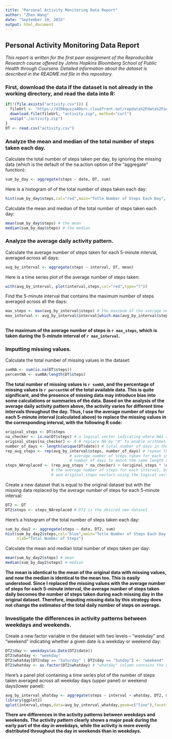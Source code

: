 ```yaml
---
title: "Personal Activity Monitoring Data Report"
author: "Zhen Wang"
date: "September 19, 2015"
output: html_document
---
```


## Personal Activity Monitoring Data Report

*This report is written for the first peer assignment of the Reproducible Research course offered by Johns Hopkins Bloomberg School of Public Health through Coursera. Detailed information about the dataset is described in the README.md file in this repositary.* 

### First, download the data if the dataset is not already in the working directory, and read the data into R:

```r
if(!(file.exists("activity.csv"))) {
  fileUrl <- "https://d396qusza40orc.cloudfront.net/repdata%2Fdata%2Factivity.zip"
  download.file(fileUrl, "activity.zip", method="curl")
  unzip("./activity.zip")
}
DT <- read.csv("activity.csv") 
```

### Analyze the mean and median of the total number of steps taken each day.

Calculate the total number of steps taken per day, by ignoring the missing data (which is the default of the na.action option of the "aggregate" function): 

```r
sum_by_day <- aggregate(steps ~ date, DT, sum)
```

Here is a histogram of of the total number of steps taken each day:

```r
hist(sum_by_day$steps,col="red",main="Totle Number of Steps Each Day", xlab="Total Number of Steps")
```

Calculate the mean and median of the total number of steps taken each day:

```r
mean(sum_by_day$steps) # the mean
median(sum_by_day$steps) # the median
```

### Analyze the average daily activity pattern.

Calculate the average number of steps taken for each 5-minute interval, averaged across all days:

```r
avg_by_interval <- aggregate(steps ~ interval, DT, mean)
```

Here is a time series plot of the average number of steps taken:

```r
with(avg_by_interval, plot(interval,steps,col="red",type="l"))
```

Find the 5-minute interval that contains the maximum number of steps averaged across all the days:

```r
max_steps <- max(avg_by_interval$steps) # the maximum of the average number of steps taken per interval
max_interval <- avg_by_interval$interval[which.max(avg_by_interval$steps)] # the 5-minute interval
                                                                        # that contains the maximum 
```

**The maximum of the average number of steps is `r max_steps`, which is taken during the 5-minute interval of `r max_interval`.**

### Imputting missing values.

Calculate the total number of missing values in the dataset:
```r
sumNA <- sum(is.na(DT$steps))
percentNA <- sumNA/length(DT$steps)
```

**The total number of missing values is `r sumNA`, and the percentage of missing values is `r percentNA` of the total available data. This is quite significant, and the presence of missing data may introduce bias into some calculations or summaries of the data. Based on the analysis of the average daily activity pattern above, the activity varies for different time intervals throughout the day. Thus, I use the average number of steps for each 5-minute interval (calculated above) to replace the missing values in the corresponding interval, with the following R code:**

```r
original_steps <- DT$steps
na_checker <- is.na(DT$steps) # a logical vector indicating where NAs are in the original data
original_steps[na_checker] <- 0 # replace NA by "0" to enable arithmetic operations below
number_of_days <- length(unique(DT$date)) # total number of days in the original dataset
rep_avg_steps <- rep(avg_by_interval$steps, number_of_days) # repeat the vector storing the
                            # average number of steps taken for each interval for the same
                            # number of days to match the same length of the original_steps vector
steps_NAreplaced <- (rep_avg_steps * na_checker) + (original_steps * !na_checker) # replace NA with
                    # the average number of steps for each interval, by combinging the rep_avg_steps
                    # and original_steps vectors using the logical vectors as coefficients
```

Create a new dataset that is equal to the original dataset but with the missing data replaced by the average number of steps for each 5-minute interval:
```r
DT2 <- DT
DT2$steps <- steps_NAreplaced # DT2 is the desired new dataset
```

Here's a histogram of the total number of steps taken each day:

```r
sum_by_day2 <- aggregate(steps ~ date, DT2, sum)
hist(sum_by_day2$steps,col="blue",main="Totle Number of Steps Each Day (NA replaced)", 
     xlab="Total Number of Steps")
```

Calculate the mean and median total number of steps taken per day:

```r
mean(sum_by_day2$steps) # mean
median(sum_by_day2$steps) # median
```

**The mean is identical to the mean of the original data with missing values, and now the median is identical to the mean too. This is easily understood. Since I replaced the missing values with the average number of steps for each 5-minute interval, the average number of steps taken daily becomes the number of steps taken during each missing day in the original dataset. Therefore, imputing missing data by this strategy does not change the estimates of the total daily number of steps on average.**

### Investigate the differences in activity patterns between weekdays and weekends.

Create a new factor variable in the dataset with two levels – “weekday” and “weekend” indicating whether a given date is a weekday or weekend day:

```r
DT2$day <- weekdays(as.Date(DT2$date))
DT2$whatday <- "weekday"
DT2$whatday[DT2$day == "Saturday" | DT2$day == "Sunday"] <- "weekend"
DT2$whatday <- as.factor(DT2$whatday) # "whatday" column contains the desired factor variable
```

Here's a panel plot containing a time series plot of the number of steps taken averaged across all weekday days (upper panel) or weekend days(lower panel):

```r
avg_by_interval_whatday <- aggregate(steps ~ interval + whatday, DT2, mean)
library(ggplot2)
qplot(interval,steps,data=avg_by_interval_whatday,geom=c("line"),facets=whatday~.)
```

**There are differences in the activity patterns between weekdays and weekends. The activity pattern clearly shows a major peak during the early part of the day in weekdays, while the activity is more evenly distributed throughout the day in weekends than in weekdays.**
